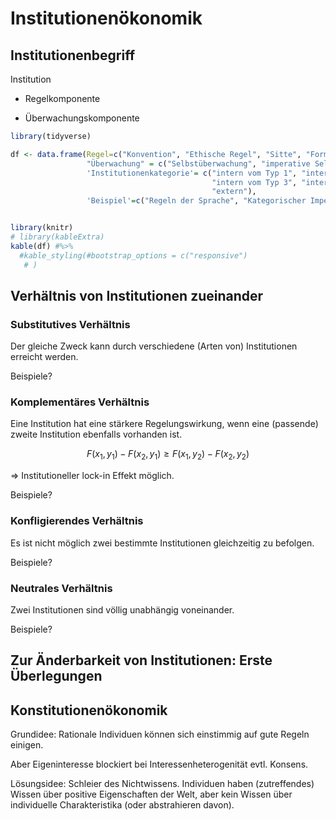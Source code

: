 # Institutionenökonomik 

## Institutionenbegriff

[Hier auch Aokis doppelte Natur von Institutionen: Beschränkung und Freiheit durch Erwartungssicherheit]::

Institution

- Regelkomponente

- Überwachungskomponente

```r

library(tidyverse)

df <- data.frame(Regel=c("Konvention", "Ethische Regel", "Sitte", "Formelle private Regel", "Regel positiven Rechts"),
                 "Überwachung" = c("Selbstüberwachung", "imperative Selbstbindung","informelle Überwachung durch andere Akteure", "organisierte private Überwachung", "organisierte staatliche Überwachung"),
                 'Institutionenkategorie'= c("intern vom Typ 1", "intern vom Typ 2",
                                             "intern vom Typ 3", "intern vom Typ 4",
                                             "extern"),
                 'Beispiel'=c("Regeln der Sprache", "Kategorischer Imperativ, privater Trainingsplan", "gesellschaftliche Umgangsformen", "Regeln des Sports", "Privat- und Strafrecht, öffentliches Recht"))


library(knitr)
# library(kableExtra)
kable(df) #%>% 
  #kable_styling(#bootstrap_options = c("responsive")
   # )

```

## Verhältnis von Institutionen zueinander

### Substitutives Verhältnis 

Der gleiche Zweck kann durch verschiedene (Arten von) Institutionen erreicht werden.

Beispiele? 

### Komplementäres Verhältnis

[Isogai 2024]::

Eine Institution hat eine stärkere Regelungswirkung, wenn eine (passende) zweite Institution ebenfalls vorhanden ist.

$$F(x_1, y_1) - F(x_2, y_1) \geq F(x_1, y_2) - F(x_2, y_2)$$

$\Rightarrow$ Institutioneller lock-in Effekt möglich.

Beispiele?

### Konfligierendes Verhältnis 

Es ist nicht möglich zwei bestimmte Institutionen gleichzeitig zu befolgen. 

Beispiele?

### Neutrales Verhältnis

Zwei Institutionen sind völlig unabhängig voneinander.

Beispiele?

## Zur Änderbarkeit von Institutionen: Erste Überlegungen 

## Konstitutionenökonomik

Grundidee: Rationale Individuen können sich einstimmig auf gute Regeln einigen.

Aber Eigeninteresse blockiert bei Interessenheterogenität evtl. Konsens.

Lösungsidee: Schleier des Nichtwissens. Individuen haben (zutreffendes) Wissen über positive Eigenschaften der Welt, aber kein Wissen über individuelle Charakteristika (oder abstrahieren davon).
